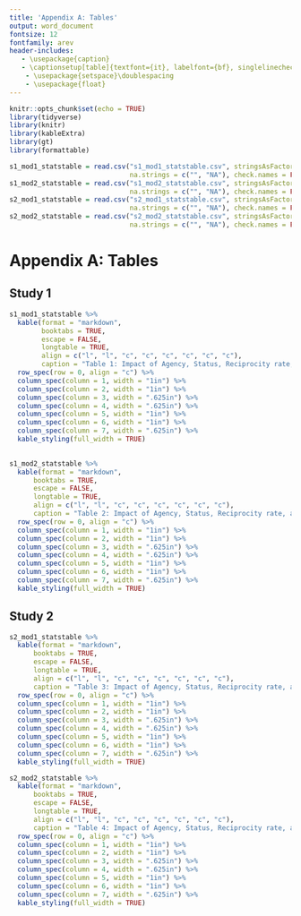 ```yaml
---
title: 'Appendix A: Tables'
output: word_document
fontsize: 12
fontfamily: arev
header-includes:
   - \usepackage{caption}
   - \captionsetup[table]{textfont={it}, labelfont={bf}, singlelinecheck=false, labelsep=newline}
    - \usepackage{setspace}\doublespacing
    - \usepackage{float}
---
```

```r
knitr::opts_chunk$set(echo = TRUE)
library(tidyverse)
library(knitr)
library(kableExtra)
library(gt)
library(formattable)

s1_mod1_statstable = read.csv("s1_mod1_statstable.csv", stringsAsFactors = FALSE,
                              na.strings = c("", "NA"), check.names = FALSE, row.names=1)
s1_mod2_statstable = read.csv("s1_mod2_statstable.csv", stringsAsFactors = FALSE,
                              na.strings = c("", "NA"), check.names = FALSE, row.names=1)
s2_mod1_statstable = read.csv("s2_mod1_statstable.csv", stringsAsFactors = FALSE,
                              na.strings = c("", "NA"), check.names = FALSE, row.names=1)
s2_mod2_statstable = read.csv("s2_mod2_statstable.csv", stringsAsFactors = FALSE,
                              na.strings = c("", "NA"), check.names = FALSE, row.names=1)
```
# Appendix A: Tables

## Study 1

```r
s1_mod1_statstable %>%
  kable(format = "markdown",
        booktabs = TRUE,
        escape = FALSE,
        longtable = TRUE,
        align = c("l", "l", "c", "c", "c", "c", "c", "c"),
        caption = "Table 1: Impact of Agency, Status, Reciprocity rate, and Round on Trust in Study 1") %>%
  row_spec(row = 0, align = "c") %>%
  column_spec(column = 1, width = "1in") %>%
  column_spec(column = 2, width = "1in") %>%
  column_spec(column = 3, width = ".625in") %>%
  column_spec(column = 4, width = ".625in") %>%
  column_spec(column = 5, width = "1in") %>%
  column_spec(column = 6, width = "1in") %>%
  column_spec(column = 7, width = ".625in") %>%
  kable_styling(full_width = TRUE)
                   
```

```r
s1_mod2_statstable %>%
  kable(format = "markdown",
      booktabs = TRUE,
      escape = FALSE,
      longtable = TRUE,
      align = c("l", "l", "c", "c", "c", "c", "c", "c"),
      caption = "Table 2: Impact of Agency, Status, Reciprocity rate, and Feedback on Trust in Study 1") %>%
  row_spec(row = 0, align = "c") %>%
  column_spec(column = 1, width = "1in") %>%
  column_spec(column = 2, width = "1in") %>%
  column_spec(column = 3, width = ".625in") %>%
  column_spec(column = 4, width = ".625in") %>%
  column_spec(column = 5, width = "1in") %>%
  column_spec(column = 6, width = "1in") %>%
  column_spec(column = 7, width = ".625in") %>%
  kable_styling(full_width = TRUE)
```

## Study 2

```r
s2_mod1_statstable %>%
  kable(format = "markdown",
      booktabs = TRUE,
      escape = FALSE,
      longtable = TRUE,
      align = c("l", "l", "c", "c", "c", "c", "c", "c"),
      caption = "Table 3: Impact of Agency, Status, Reciprocity rate, and Round on Trust in Study 2") %>%
  row_spec(row = 0, align = "c") %>%
  column_spec(column = 1, width = "1in") %>%
  column_spec(column = 2, width = "1in") %>%
  column_spec(column = 3, width = ".625in") %>%
  column_spec(column = 4, width = ".625in") %>%
  column_spec(column = 5, width = "1in") %>%
  column_spec(column = 6, width = "1in") %>%
  column_spec(column = 7, width = ".625in") %>%
  kable_styling(full_width = TRUE)
```

```r
s2_mod2_statstable %>%
  kable(format = "markdown",
      booktabs = TRUE,
      escape = FALSE,
      longtable = TRUE,
      align = c("l", "l", "c", "c", "c", "c", "c", "c"),
      caption = "Table 4: Impact of Agency, Status, Reciprocity rate, and Feedback on Trust in Study 2") %>%
  row_spec(row = 0, align = "c") %>%
  column_spec(column = 1, width = "1in") %>%
  column_spec(column = 2, width = "1in") %>%
  column_spec(column = 3, width = ".625in") %>%
  column_spec(column = 4, width = ".625in") %>%
  column_spec(column = 5, width = "1in") %>%
  column_spec(column = 6, width = "1in") %>%
  column_spec(column = 7, width = ".625in") %>%
  kable_styling(full_width = TRUE)
```